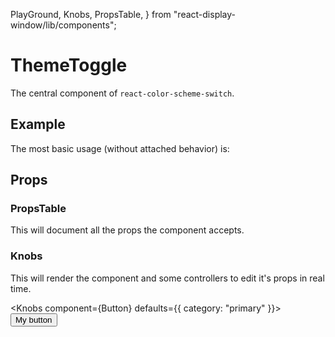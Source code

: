   PlayGround,
  Knobs,
  PropsTable,
} from "react-display-window/lib/components";

# ThemeToggle

The central component of `react-color-scheme-switch`.

## Example

The most basic usage (without attached behavior) is:

<PlayGround>
  <ThemeToggle />
</PlayGround>

## Props

### PropsTable

This will document all the props the component accepts.

<PropsTable component={Button} />

### Knobs

This will render the component and some controllers to edit it's props in real time.

<Knobs component={Button} defaults={{ category: "primary" }}>
  <Button>My button</Button>
</Knobs>
